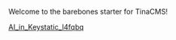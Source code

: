
Welcome to the barebones starter for TinaCMS!

[AI\_in\_Keystatic\_l4fqbq](https://res.cloudinary.com/dhpi4lq9o/video/upload/v1721794300/AI_in_Keystatic_l4fqbq.mp4 "AI_in_Keystatic_l4fqbq")
